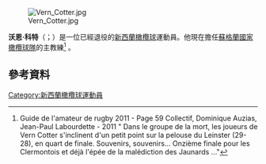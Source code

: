 [[File:Vern_Cotter.jpg|thumb]]

'''沃恩·科特'''（{{lang-en|Vern Cotter}}；{{bd|1962年|1月27日}}）是一位已經退役的[[新西蘭|新西蘭]][[橄欖球|橄欖球]]運動員。他現在擔任[[蘇格蘭國家橄欖球隊|蘇格蘭國家橄欖球隊]]的主教練<ref>Guide de l'amateur de rugby 2011 - Page 59 Collectif, Dominique Auzias, Jean-Paul Labourdette - 2011 " Dans le groupe de la mort, les joueurs de Vern Cotter s'inclinent d'un petit point sur la pelouse du Leinster (29-28), en quart de finale. Souvenirs, souvenirs... Onzième finale pour les Clermontois et déjà l'épée de la malédiction des Jaunards ..."</ref> 。

==參考資料==
{{Reflist}}
[[Category:新西蘭橄欖球運動員|Category:新西蘭橄欖球運動員]]